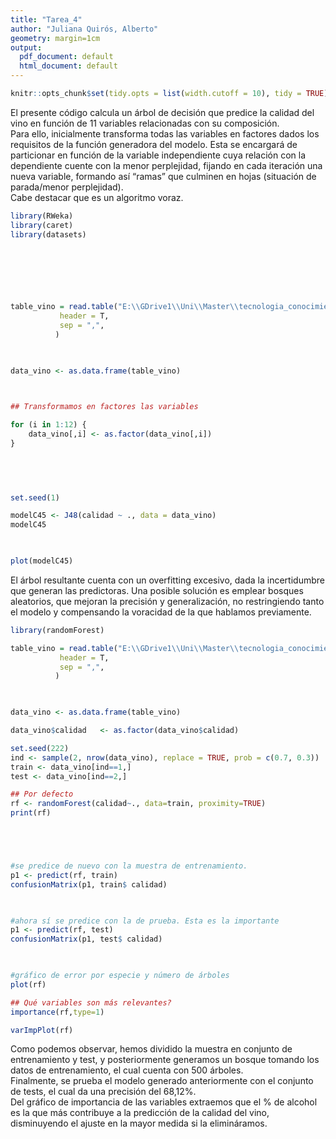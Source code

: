 ```yaml
---
title: "Tarea_4"
author: "Juliana Quirós, Alberto"
geometry: margin=1cm
output:
  pdf_document: default
  html_document: default
---
```


```r
knitr::opts_chunk$set(tidy.opts = list(width.cutoff = 10), tidy = TRUE)
```
El presente código calcula un árbol de decisión que predice la calidad del vino en función de 11 variables relacionadas con su composición. \
Para ello, inicialmente transforma todas las variables en factores dados los requisitos de la función generadora del modelo. Esta se encargará de particionar en función de la variable independiente cuya relación con la dependiente cuente con la menor perplejidad, fijando en cada iteración una nueva variable, formando así "ramas" que culminen en hojas (situación de parada/menor perplejidad). \
Cabe destacar que es un algoritmo voraz.

```r
library(RWeka) 
library(caret) 
library(datasets) 

 

 

 

table_vino = read.table("E:\\GDrive1\\Uni\\Master\\tecnologia_conocimiento\\practicas\\arboles_decision\\vino.txt",  
           header = T,       
           sep = ",",              
          ) 

 

data_vino <- as.data.frame(table_vino) 

 

## Transformamos en factores las variables 

for (i in 1:12) {
	data_vino[,i] <- as.factor(data_vino[,i])
} 
                         

 


set.seed(1)

modelC45 <- J48(calidad ~ ., data = data_vino) 
modelC45 

 

plot(modelC45) 
```

El árbol resultante cuenta con un overfitting excesivo, dada la incertidumbre que generan las predictoras. Una posible solución es emplear bosques aleatorios, que mejoran la precisión y generalización, no restringiendo tanto el modelo y compensando la voracidad de la que hablamos previamente.


```r
library(randomForest)

table_vino = read.table("E:\\GDrive1\\Uni\\Master\\tecnologia_conocimiento\\practicas\\arboles_decision\\vino.txt",  
           header = T,       
           sep = ",",              
          ) 

 

data_vino <- as.data.frame(table_vino) 

data_vino$calidad	<- as.factor(data_vino$calidad)

set.seed(222) 
ind <- sample(2, nrow(data_vino), replace = TRUE, prob = c(0.7, 0.3)) 
train <- data_vino[ind==1,] 
test <- data_vino[ind==2,] 

## Por defecto
rf <- randomForest(calidad~., data=train, proximity=TRUE)
print(rf)





#se predice de nuevo con la muestra de entrenamiento. 
p1 <- predict(rf, train) 
confusionMatrix(p1, train$ calidad) 

 

#ahora sí se predice con la de prueba. Esta es la importante 
p1 <- predict(rf, test) 
confusionMatrix(p1, test$ calidad) 

 

#gráfico de error por especie y número de árboles 
plot(rf) 

## Qué variables son más relevantes?
importance(rf,type=1)

varImpPlot(rf)
```


Como podemos observar, hemos dividido la muestra en conjunto de entrenamiento y test, y posteriormente generamos un bosque tomando los datos de entrenamiento, el cual cuenta con 500 árboles. \
Finalmente, se prueba el modelo generado anteriormente con el conjunto de tests, el cual da una precisión del 68,12%. \
Del gráfico de importancia de las variables extraemos que el % de alcohol es la que más contribuye a la predicción de la calidad del vino, disminuyendo el ajuste en la mayor medida si la elimináramos.
